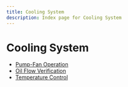 ```yaml
---
title: Cooling System
description: Index page for Cooling System
---
```


# Cooling System

- [Pump-Fan Operation](pump-fan-operation)
- [Oil Flow Verification](oil-flow-verification)
- [Temperature Control](temperature-control)
